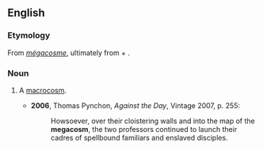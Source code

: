 ==English==

===Etymology===
From {{etyl|fr|en}} ''[[mégacosme]]'', ultimately from {{etyl|grc|en}} {{term|μεγα-|tr=mega-|lang=grc}} + {{term|κόσμος|tr=kosmos|lang=grc}}.

===Noun===
{{en-noun}}

# {{context|obsolete}} A [[macrocosm]].
#* '''2006''', Thomas Pynchon, ''Against the Day'', Vintage 2007, p. 255:
#*: Howsoever, over their cloistering walls and into the map of the '''megacosm''', the two professors continued to launch their cadres of spellbound familiars and enslaved disciples.